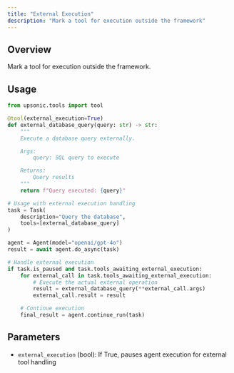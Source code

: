```yaml
---
title: "External Execution"
description: "Mark a tool for execution outside the framework"
---
```


## Overview

Mark a tool for execution outside the framework.

## Usage

```python
from upsonic.tools import tool

@tool(external_execution=True)
def external_database_query(query: str) -> str:
    """
    Execute a database query externally.

    Args:
        query: SQL query to execute

    Returns:
        Query results
    """
    return f"Query executed: {query}"

# Usage with external execution handling
task = Task(
    description="Query the database",
    tools=[external_database_query]
)

agent = Agent(model="openai/gpt-4o")
result = await agent.do_async(task)

# Handle external execution
if task.is_paused and task.tools_awaiting_external_execution:
    for external_call in task.tools_awaiting_external_execution:
        # Execute the actual external operation
        result = external_database_query(**external_call.args)
        external_call.result = result

    # Continue execution
    final_result = agent.continue_run(task)
```

## Parameters

- `external_execution` (bool): If True, pauses agent execution for external tool handling
